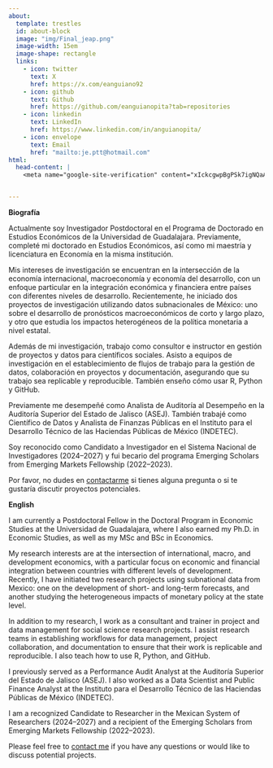 ```yaml
---
about:
  template: trestles
  id: about-block
  image: "img/Final_jeap.png"
  image-width: 15em
  image-shape: rectangle
  links:
    - icon: twitter
      text: X
      href: https://x.com/eanguiano92
    - icon: github
      text: Github
      href: https://github.com/eanguianopita?tab=repositories
    - icon: linkedin
      text: LinkedIn
      href: https://www.linkedin.com/in/anguianopita/
    - icon: envelope
      text: Email
      href: "mailto:je.ptt@hotmail.com"  
html:
  head-content: |
    <meta name="google-site-verification" content="xIckcgwpBgPSk7igNQaAz8KQiqpuddg3H_XmgLptRG8">


---
```


::: {#about-block}
**Biografía**

Actualmente soy Investigador Postdoctoral en el Programa de Doctorado en Estudios Económicos de la Universidad de Guadalajara. Previamente, completé mi doctorado en Estudios Económicos, así como mi maestría y licenciatura en Economía en la misma institución.

Mis intereses de investigación se encuentran en la intersección de la economía internacional, macroeconomía y economía del desarrollo, con un enfoque particular en la integración económica y financiera entre países con diferentes niveles de desarrollo. Recientemente, he iniciado dos proyectos de investigación utilizando datos subnacionales de México: uno sobre el desarrollo de pronósticos macroeconómicos de corto y largo plazo, y otro que estudia los impactos heterogéneos de la política monetaria a nivel estatal.

Además de mi investigación, trabajo como consultor e instructor en gestión de proyectos y datos para científicos sociales. Asisto a equipos de investigación en el establecimiento de flujos de trabajo para la gestión de datos, colaboración en proyectos y documentación, asegurando que su trabajo sea replicable y reproducible. También enseño cómo usar R, Python y GitHub.

Previamente me desempeñé como Analista de Auditoría al Desempeño en la Auditoría Superior del Estado de Jalisco (ASEJ). También trabajé como Científico de Datos y Analista de Finanzas Públicas en el Instituto para el Desarrollo Técnico de las Haciendas Públicas de México (INDETEC).

Soy reconocido como Candidato a Investigador en el Sistema Nacional de Investigadores (2024–2027) y fui becario del programa Emerging Scholars from Emerging Markets Fellowship (2022–2023).

Por favor, no dudes en [contactarme](mailto:javier.anguiano@cucea.udg.mx) si tienes alguna pregunta o si te gustaría discutir proyectos potenciales.


**English**

I am currently a Postdoctoral Fellow in the Doctoral Program in Economic Studies at the Universidad de Guadalajara, where I also earned my Ph.D. in Economic Studies, as well as my MSc and BSc in Economics.

My research interests are at the intersection of international, macro, and development economics, with a particular focus on economic and financial integration between countries with different levels of development. Recently, I have initiated two research projects using subnational data from Mexico: one on the development of short- and long-term forecasts, and another studying the heterogeneous impacts of monetary policy at the state level.

In addition to my research, I work as a consultant and trainer in project and data management for social science research projects. I assist research teams in establishing workflows for data management, project collaboration, and documentation to ensure that their work is replicable and reproducible. I also teach how to use R, Python, and GitHub.

I previously served as a Performance Audit Analyst at the Auditoría Superior del Estado de Jalisco (ASEJ). I also worked as a Data Scientist and Public Finance Analyst at the Instituto para el Desarrollo Técnico de las Haciendas Públicas de México (INDETEC).

I am a recognized Candidate to Researcher in the Mexican System of Researchers (2024–2027) and a recipient of the Emerging Scholars from Emerging Markets Fellowship (2022–2023).

Please feel free to [contact me](mailto:javier.anguiano@cucea.udg.mx) if you have any questions or would like to discuss potential projects.

:::